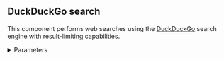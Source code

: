 ## DuckDuckGo search

This component performs web searches using the [DuckDuckGo](https://www.duckduckgo.com) search engine with result-limiting capabilities.

<details>
<summary>Parameters</summary>

**Inputs**

| Name | Type | Description |
|------|------|-------------|
| input_value | String | The search query to execute with DuckDuckGo. |
| max_results | Integer | The maximum number of search results to return. Default: 5. |
| max_snippet_length | Integer | The maximum length of each result snippet. Default: 100. |

**Outputs**

| Name | Type | Description |
|------|------|-------------|
| data | List[Data] | A list of search results as Data objects containing snippets and full content. |
| text | String | The search results formatted as a single text string. |

</details>